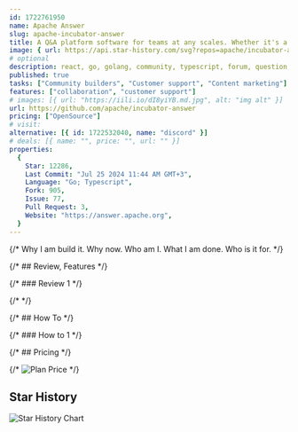 ```yaml
---
id: 1722761950
name: Apache Answer
slug: apache-incubator-answer
title: A Q&A platform software for teams at any scales. Whether it's a community forum, help center, or knowledge management platform, you can always count on Apache Answer.
image: { url: https://api.star-history.com/svg?repos=apache/incubator-answer }
# optional
description: react, go, golang, community, typescript, forum, question, hacktoberfest, q-and-a,  ,
published: true
tasks: ["Community builders", "Customer support", "Content marketing"]
features: ["collaboration", "customer support"]
# images: [{ url: "https://iili.io/dI8yiYB.md.jpg", alt: "img alt" }]
url: https://github.com/apache/incubator-answer
pricing: ["OpenSource"]
# visit:
alternative: [{ id: 1722532040, name: "discord" }]
# deals: [{ name: "", price: "", url: "" }]
properties:
  {
    Star: 12286,
    Last Commit: "Jul 25 2024 11:44 AM GMT+3",
    Language: "Go; Typescript",
    Fork: 905,
    Issue: 77,
    Pull Request: 3,
    Website: "https://answer.apache.org",
  }
---
```


{/* Why I am build it. Why now. Who am I. What I am done. Who is it for. */}

{/* ## Review, Features */}

{/* ### Review 1 */}

{/* <DetailYoutube videoId="" startTime={0} /> */}

{/* ## How To */}

{/* ### How to 1 */}

{/* ## Pricing */}

{/* <Img src="" alt="Plan Price" /> */}

## Star History

![Star History Chart](https://api.star-history.com/svg?repos=apache/incubator-answer)
